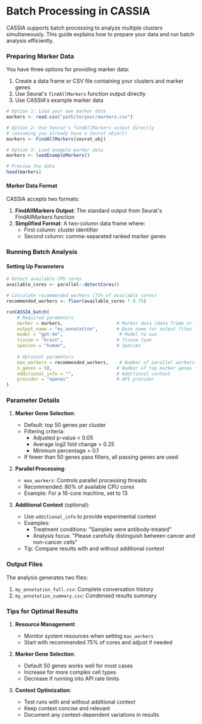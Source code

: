# Batch Processing in CASSIA

CASSIA supports batch processing to analyze multiple clusters simultaneously. This guide explains how to prepare your data and run batch analysis efficiently.

### Preparing Marker Data
You have three options for providing marker data:

1. Create a data frame or CSV file containing your clusters and marker genes
2. Use Seurat's `findAllMarkers` function output directly
3. Use CASSIA's example marker data

```R
# Option 1: Load your own marker data
markers <- read.csv("path/to/your/markers.csv")

# Option 2: Use Seurat's findAllMarkers output directly
# (assuming you already have a Seurat object)
markers <- FindAllMarkers(seurat_obj)

# Option 3: Load example marker data
markers <- loadExampleMarkers()

# Preview the data
head(markers)
```

#### Marker Data Format
CASSIA accepts two formats:

1. **FindAllMarkers Output**: The standard output from Seurat's FindAllMarkers function
2. **Simplified Format**: A two-column data frame where:
   - First column: cluster identifier
   - Second column: comma-separated ranked marker genes

### Running Batch Analysis

#### Setting Up Parameters

```R
# Detect available CPU cores
available_cores <- parallel::detectCores()

# Calculate recommended workers (75% of available cores)
recommended_workers <- floor(available_cores * 0.75)

runCASSIA_batch(
    # Required parameters
    marker = markers,                    # Marker data (data frame or file path)
    output_name = "my_annotation",       # Base name for output files
    model = "gpt-4o",                     # Model to use
    tissue = "brain",                    # Tissue type
    species = "human",                   # Species
    
    # Optional parameters
    max_workers = recommended_workers,    # Number of parallel workers
    n_genes = 50,                        # Number of top marker genes to use
    additional_info = "",                # Additional context
    provider = "openai"                  # API provider
)
```

### Parameter Details

1. **Marker Gene Selection**:
   - Default: top 50 genes per cluster
   - Filtering criteria:
     - Adjusted p-value < 0.05
     - Average log2 fold change > 0.25
     - Minimum percentage > 0.1
   - If fewer than 50 genes pass filters, all passing genes are used

2. **Parallel Processing**:
   - `max_workers`: Controls parallel processing threads
   - Recommended: 80% of available CPU cores
   - Example: For a 16-core machine, set to 13

3. **Additional Context** (optional):
   - Use `additional_info` to provide experimental context
   - Examples:
     - Treatment conditions: "Samples were antibody-treated"
     - Analysis focus: "Please carefully distinguish between cancer and non-cancer cells"
   - Tip: Compare results with and without additional context

### Output Files

The analysis generates two files:
1. `my_annotation_full.csv`: Complete conversation history
2. `my_annotation_summary.csv`: Condensed results summary

### Tips for Optimal Results

1. **Resource Management**:
   - Monitor system resources when setting `max_workers`
   - Start with recommended 75% of cores and adjust if needed

2. **Marker Gene Selection**:
   - Default 50 genes works well for most cases
   - Increase for more complex cell types
   - Decrease if running into API rate limits

3. **Context Optimization**:
   - Test runs with and without additional context
   - Keep context concise and relevant
   - Document any context-dependent variations in results